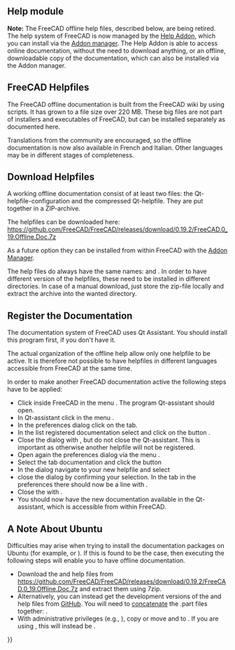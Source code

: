 <languages/>
{{TOCright}}
<translate>

==Help module== <!--T:19-->

<!--T:20-->
'''Note:''' The FreeCAD offline help files, described below, are being retired. The help system of FreeCAD is now managed by the [https://github.com/yorikvanhavre/FreeCAD-Help Help Addon], which you can install via the [[Std_AddonMgr|Addon manager]]. The Help Addon is able to access online documentation, without the need to download anything, or an offline, downloadable copy of the documentation, which can also be installed via the Addon manager.

==FreeCAD Helpfiles== <!--T:1-->

<!--T:16-->
The FreeCAD offline documentation is built from the FreeCAD wiki by using scripts. It has grown to a file size over 220 MB. These big files are not part of installers and executables of FreeCAD, but can be installed separately as documented here.

<!--T:2-->
Translations from the community are encouraged, so the offline documentation is now also available in French and Italian. Other languages may be in different stages of completeness.

==Download Helpfiles== <!--T:3-->

<!--T:4-->
A working offline documentation consist of at least two files: {{FileName|freecad.qhc}} the Qt-helpfile-configuration and {{FileName|freecad.qch}} the compressed Qt-helpfile. They are put together in a ZIP-archive.

<!--T:5-->
The helpfiles can be downloaded here: https://github.com/FreeCAD/FreeCAD/releases/download/0.19.2/FreeCAD.0_19.Offline.Doc.7z

<!--T:6-->
As a future option they can be installed from within FreeCAD with the [[Std_AddonMgr|Addon Manager]].

<!--T:7-->
The help files do always have the same names: {{FileName|freecad.qhc}} and {{FileName|freecad.qch}}. In order to have different version of the helpfiles, these need to be installed in different directories. In case of a manual download, just store the zip-file locally and extract the archive into the wanted directory.

==Register the Documentation== <!--T:8-->

<!--T:12-->
The documentation system of FreeCAD uses Qt Assistant. You should install this program first, if you don't have it.

<!--T:17-->
The actual organization of the offline help allow only one helpfile to be active. It is therefore not possible to have helpfiles in different languages accessible from FreeCAD at the same time.

<!--T:9-->
In order to make another FreeCAD documentation active the following steps have to be applied:

<!--T:10-->
* Click inside FreeCAD in the menu {{MenuCommand|Help  → Help}}. The program Qt-assistant should open.
* In Qt-assistant click in the menu {{MenuCommand|Edit → preferences}}.
* In the preferences dialog click on the {{MenuCommand|Documentation}} tab.
* In the list registered documentation select {{incode|org.freecad.usermanual}} and click on the button {{Button|Remove}}.
* Close the dialog with {{Button|OK}}, but do not close the Qt-assistant. This is important as otherwise another helpfile will not be registered.
* Open again the preferences dialog via the menu {{MenuCommand|Edit → preferences}}.
* Select the tab documentation and click the button {{Button|Add...}}
* In the dialog navigate to your new helpfile and select {{FileName|freecad.qch}}
* close the dialog by confirming your selection. In the {{MenuCommand|Documentation}} tab in the preferences there should now be a line with {{incode|org.freecad.usermanual}}.
* Close the {{MenuCommand|Preferences}} with {{Button|OK}}. 
* You should now have the new documentation available in the Qt-assistant, which is accessible from within FreeCAD.

==A Note About Ubuntu== <!--T:21-->

<!--T:18-->
Difficulties may arise when trying to install the documentation packages on Ubuntu (for example, {{incode|freecad-doc}} or {{incode|freecad-daily-doc}}). If this is found to be the case, then executing the following steps will enable you to have offline documentation.
* Download the {{FileName|freecad.qhc}} and {{FileName|freecad.qch}} help files from https://github.com/FreeCAD/FreeCAD/releases/download/0.19.2/FreeCAD.0_19.Offline.Doc.7z and extract them using 7zip. 
* Alternatively, you can instead get the development versions of the {{FileName|freecad.qhc}} and {{FileName|freecad.qch}} help files from [https://github.com/FreeCAD/FreeCAD/tree/master/src/Doc GitHub]. You will need to [http://man7.org/linux/man-pages/man1/cat.1.html concatenate] the .part files together: {{incode|cat freecad.qch.part00 freecad.qch.part01 freecad.qch.part02 freecad.qch.part03 > freecad.qch}}.
* With administrative privileges (e.g., {{incode|sudo}}), copy or move {{FileName|freecad.qhc}} and {{FileName|freecad.qch}} to {{FileName|/usr/share/doc/freecad-doc/}}. If you are using {{incode|freecad-daily}}, this will instead be {{FileName|/usr/share/doc/freecad-daily-doc/}}.


</translate>
{{Userdocnavi{{#translation:}}}}